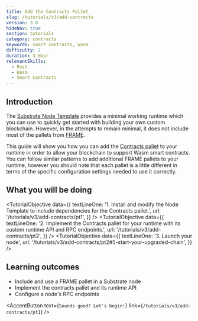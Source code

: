 ```yaml
---
title: Add the Contracts Pallet
slug: /tutorials/v3/add-contracts
version: 3.0 
hideNav: true
section: tutorials
category: contracts
keywords: smart contracts, wasm
difficulty: 2
duration: 3 Hour
relevantSkills: 
  - Rust 
  - Wasm
  - Smart Contracts
---
```


## Introduction
The [Substrate Node Template](https://github.com/substrate-developer-hub/substrate-node-template)
provides a minimal working runtime which you can use to quickly get started with building your own custom
blockchain. However, in the attempts to remain minimal, it does not include most of the pallets from
[FRAME](/docs/v3/runtime/frame).

This guide will show you how you can add the
[Contracts pallet](https://substrate.dev/rustdocs/latest/pallet_contracts/) to your runtime in order to
allow your blockchain to support Wasm smart contracts. You can follow similar patterns to add
additional FRAME pallets to your runtime, however you should note that each pallet is a little
different in terms of the specific configuration settings needed to use it correctly.

## What you will be doing 

<TutorialObjective
  data={{
    textLineOne:
      '1. Install and modify the Node Template to include dependencies for the Contracts pallet.',
    url: '/tutorials/v3/add-contracts/pt1',
  }}
/>
<TutorialObjective
  data={{
    textLineOne:
      '2. Implement the Contracts pallet for your runtime with its custom runtime API and RPC endpoints.',
    url: '/tutorials/v3/add-contracts/pt2',
  }}
/>
<TutorialObjective
  data={{
    textLineOne:
      '3. Launch your node',
    url: '/tutorials/v3/add-contracts/pt2#5-start-your-upgraded-chain',
  }}
/>

## Learning outcomes

- Include and use a FRAME pallet in a Substrate node
- Implement the contracts pallet and its runtime API 
- Configure a node's RPC endpoints 

<AccentButton text={`Sounds good? Let's begin!`} link={`/tutorials/v3/add-contracts/pt1`} />
